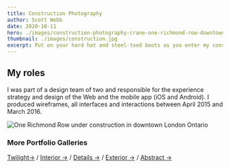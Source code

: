 ```yaml
---
title: Construction Photography
author: Scott Webb
date: 2020-10-11
hero: ./images/construction-photography-crane-one-richmond-row-downtown-london.jpg
thumbnail: ./images/construction.jpg
excerpt: Put on your hard hat and steel-toed boots as you enter my construction photography gallery. Construction photography doesn’t have to be limited to sub-par smartphone photos. Is there an important milestone happening within construction? Why not capture it with my help. If you’re a construction company, you have an amazing opportunity right now to separate yourself from the competition with professional in-progress images like the ones here.
---
```


## My roles
I was part of a design team of two and responsible for the experience strategy and design of the Web and the mobile app (iOS and Android). I produced wireframes, all interfaces and interactions between April 2015 and March 2016.

<div className="Image__Small">
  <img
    src="./images/construction-photography-scott-webb-gallery-thumb.jpg"
    title="One Richmond Row under construction in downtown London Ontario"
    alt="One Richmond Row under construction in downtown London Ontario"
  />
</div>


### More Portfolio Galleries

[Twilight→](/twilight-photography) / [Interior →](/interiors-photography) / [Details →](/detail-photography) / [Exterior →](/exterior-photography) / [Abstract →](/abstract-architecture-art) 